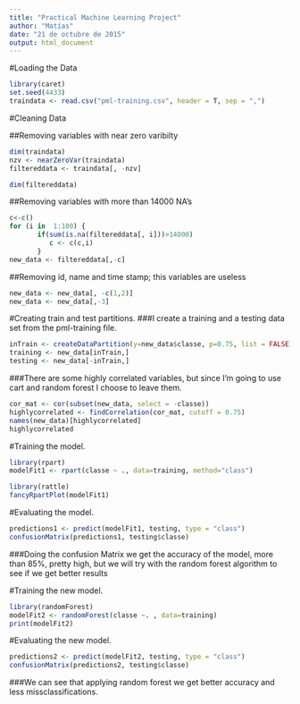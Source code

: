 ```yaml
---
title: "Practical Machine Learning Project"
author: "Matías"
date: "21 de octubre de 2015"
output: html_document
---
```



#Loading the Data
```r
library(caret)
set.seed(4433)
traindata <- read.csv("pml-training.csv", header = T, sep = ",")
```

#Cleaning Data

##Removing variables with near zero varibilty 
```r
dim(traindata)
nzv <- nearZeroVar(traindata)
filtereddata <- traindata[, -nzv]

dim(filtereddata)
```

##Removing variables with more than 14000 NA's
```r
c<-c()
for (i in  1:100) {
       if(sum(is.na(filtereddata[, i]))>14000) 
          c <- c(c,i)
       }
new_data <- filtereddata[,-c]
```

##Removing id, name and time stamp; this variables are useless
```r
new_data <- new_data[, -c(1,2)]
new_data <- new_data[,-3]
```
#Creating train and test partitions.
###I create a training and a testing data set from the pml-training file.

```r
inTrain <- createDataPartition(y=new_data$classe, p=0.75, list = FALSE)
training <- new_data[inTrain,]
testing <- new_data[-inTrain,]
```

###There are some highly correlated variables, but since I'm going to use cart and random forest I choose to leave them.
```r
cor_mat <- cor(subset(new_data, select = -classe))
highlycorrelated <- findCorrelation(cor_mat, cutoff = 0.75)
names(new_data)[highlycorrelated]
highlycorrelated 
```
#Training the model.
```r
library(rpart)
modelFit1 <- rpart(classe ~ ., data=training, method="class")
```

```r
library(rattle)
fancyRpartPlot(modelFit1)
```
#Evaluating the model.
```r
predictions1 <- predict(modelFit1, testing, type = "class")
confusionMatrix(predictions1, testing$classe)
```
###Doing the confusion Matrix we get the accuracy of the model, more than 85%, pretty high, but we will try with the random forest algorithm to see if we get better results

#Training the new model.

```r
library(randomForest)
modelFit2 <- randomForest(classe ~. , data=training)
print(modelFit2)
```

#Evaluating the new model.
```r
predictions2 <- predict(modelFit2, testing, type = "class")
confusionMatrix(predictions2, testing$classe)
```
###We can see that applying random forest we get better accuracy and less missclassifications.